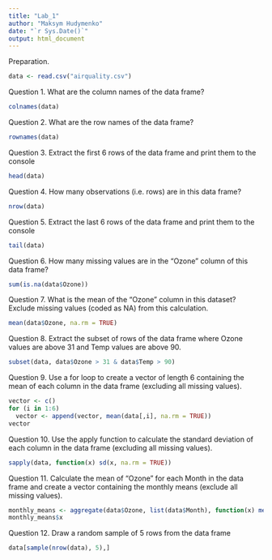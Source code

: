 ---
title: "Lab_1"
author: "Maksym Hudymenko"
date: "`r Sys.Date()`"
output: html_document
---

Preparation.  
```{r}
data <- read.csv("airquality.csv")
```

Question 1. What are the column names of the data frame?
```{r}
colnames(data)
```

Question 2. What are the row names of the data frame?
```{r}
rownames(data)
```

Question 3. Extract the first 6 rows of the data frame and print them to the console
```{r}
head(data)
```

Question 4. How many observations (i.e. rows) are in this data frame?
```{r}
nrow(data)
```

Question 5. Extract the last 6 rows of the data frame and print them to the console
```{r}
tail(data)
```

Question 6. How many missing values are in the “Ozone” column of this data frame?
```{r}
sum(is.na(data$Ozone))
```

Question 7. What is the mean of the “Ozone” column in this dataset? Exclude missing values (coded as NA) from this calculation.
```{r}
mean(data$Ozone, na.rm = TRUE)
```

Question 8. Extract the subset of rows of the data frame where Ozone values are above 31 and Temp values are above 90.
```{r}
subset(data, data$Ozone > 31 & data$Temp > 90)
```

Question 9. Use a for loop to create a vector of length 6 containing the mean of each column in the data frame (excluding all missing values).
```{r}
vector <- c()
for (i in 1:6)
  vector <- append(vector, mean(data[,i], na.rm = TRUE))
vector
```

Question 10. Use the apply function to calculate the standard deviation of each column in the data frame (excluding all missing values).
```{r}
sapply(data, function(x) sd(x, na.rm = TRUE))
```

Question 11. Calculate the mean of “Ozone” for each Month in the data frame and create a vector containing the monthly means (exclude all missing values).
```{r}
monthly_means <- aggregate(data$Ozone, list(data$Month), function(x) mean(x, na.rm = TRUE))
monthly_means$x
```
Question 12. Draw a random sample of 5 rows from the data frame
```{r}
data[sample(nrow(data), 5),]
```